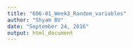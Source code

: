 ```yaml
---
title: "606-01_Week3_Random_variables"
author: "Shyam BV"
date: "September 24, 2016"
output: html_document
---
```


